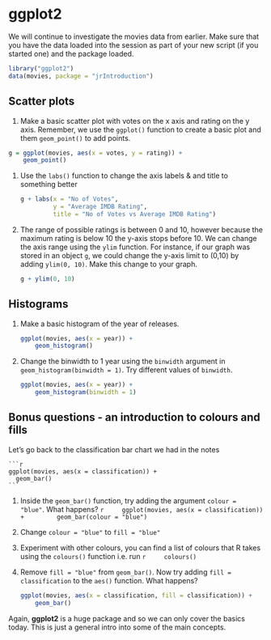 # ggplot2

We will continue to investigate the movies data from earlier. Make sure that you have the data loaded into the session as part of your new script (if you started one) and the package loaded.

```r
library("ggplot2")
data(movies, package = "jrIntroduction")
```

## Scatter plots

(1) Make a basic scatter plot with votes on the x axis and rating on the y axis. Remember, we use the `ggplot()` function to create a basic plot and them `geom_point()` to add points.

```r
g = ggplot(movies, aes(x = votes, y = rating)) + 
    geom_point()
```

(1) Use the `labs()` function to change the axis labels & and title to something better

    ```r
    g + labs(x = "No of Votes", 
             y = "Average IMDB Rating", 
             title = "No of Votes vs Average IMDB Rating")
    ```

(1) The range of possible ratings is between 0 and 10, however because the maximum rating is below 10 the y-axis stops before 10. We can change the axis range using the `ylim` function. For instance, if our graph was stored in an object `g`, we could change the y-axis limit to (0,10) by adding `ylim(0, 10)`. Make this change to your graph.

    ```r
    g + ylim(0, 10)
    ```

## Histograms

(1) Make a basic histogram of the year of releases. 

    ```r
    ggplot(movies, aes(x = year)) +
        geom_histogram()
    ```
    
(1) Change the binwidth to 1 year using the `binwidth` argument in `geom_histogram(binwidth = 1)`. Try different values of `binwidth`.

    ```r
    ggplot(movies, aes(x = year)) + 
        geom_histogram(binwidth = 1)
    ```

## Bonus questions - an introduction to colours and fills

Let's go back to the classification bar chart we had in the notes

    ```r
    ggplot(movies, aes(x = classification)) + 
      geom_bar()
    ```
    
(1) Inside the `geom_bar()` function, try adding the argument `colour = "blue"`. What happens?
    ```r
    ggplot(movies, aes(x = classification)) +
        geom_bar(colour = "blue")
    ```
    
(1) Change `colour = "blue"` to `fill = "blue"`

(1) Experiment with other colours, you can find a list of colours that R takes using the `colours()` function i.e. run 
    ```r
    colours()
    ```

(1) Remove `fill = "blue"` from `geom_bar()`. Now try adding `fill = classification` to the `aes()` function. What happens?
    
    ```r
    ggplot(movies, aes(x = classification, fill = classification)) +
        geom_bar()
    ```
    
Again, **ggplot2** is a huge package and so we can only cover the basics today. This is just a general intro into some of the main concepts.